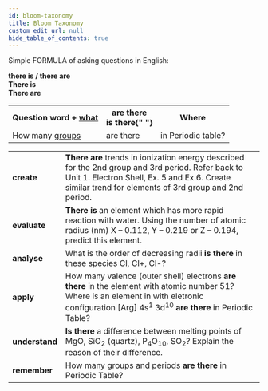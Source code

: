 ```yaml
---
id: bloom-taxonomy
title: Bloom Taxonomy
custom_edit_url: null
hide_table_of_contents: true
---
```


Simple FORMULA of asking questions in English:

**there is / there are**  
**There is**  
**There are**

<table>
  <tr>
    <th>
      Question word + <u>what</u>
    </th>
    <th>
      are there
      <br />
      is there{" "}
    </th>
    <th>Where</th>
  </tr>
  <tr>
    <td>
      How many <u>groups</u>
    </td>
    <td>are there</td>
    <td>in Periodic table?</td>
  </tr>
</table>

<table>
  <tr>
    <td><strong>create</strong></td>
    <td><strong>There  are </strong>trends in ionization energy described for the 2nd group and 3rd period. Refer back to Unit 1. Electron Shell, Ex. 5 and Ex.6. Create similar trend for elements of 3rd group and 2nd period. </td>
  </tr>
  <tr>
    <td><strong>evaluate</strong></td>
    <td><strong>There is</strong> an element which has more rapid reaction with water. Using the number of atomic radius (nm) X    – 0.112, Y – 0.219 or Z – 0.194, predict this element.</td>
  </tr>
  <tr>
    <td><strong>analyse</strong></td>
    <td>What is the order of decreasing radii<strong> is there</strong> in these species Cl, Cl+, Cl-?</td>
  </tr>
  <tr>
    <td><strong>apply</strong></td>
    <td>How  many  valence  (outer  shell)  electrons <strong>are there</strong> in the element with atomic number 51?<br/>Where is an element in with eletronic configuration [Arg] 4s<sup>1</sup> 3d<sup>10</sup> <strong>are there</strong> in Periodic Table?</td>
  </tr>
  <tr>
    <td><strong>understand</strong></td>
    <td><strong>Is  there</strong> a difference between melting points of MgO, SiO<sub>2</sub> (quartz), P<sub>4</sub>O<sub>10</sub>, SO<sub>2</sub>? Explain the reason of their difference.</td>
  </tr>
  <tr>
    <td><strong>remember</strong></td>
    <td>How  many  groups  and  periods <strong>are there </strong>in Periodic Table?</td>
  </tr>

</table>
